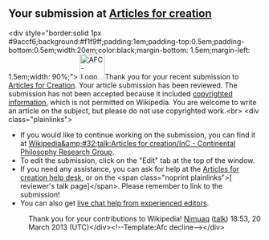 <article id="38871233" title=User talk:Da1982>
	<talkpage id="38871233" title="User talk:Da1982">

== Your submission at [[Wikipedia:Articles for creation|Articles for creation]] ==
&lt;div style=&quot;border:solid 1px #9accf6;background:#f1f9ff;padding:1em;padding-top:0.5em;padding-bottom:0.5em;width:20em;color:black;margin-bottom: 1.5em;margin-left: 1.5em;width: 90%;&quot;&gt; [[File:AFC-Logo_Decline.svg|50px|left]]Thank you for your recent submission to [[WP:AFC|Articles for Creation]]. Your article submission has been reviewed.  The submission has not been accepted because it included [[WP:CV|copyrighted information]], which is not permitted on Wikipedia. You are welcome to write an article on the subject, but please do not use copyrighted work.&lt;br&gt;
&lt;div class=&quot;plainlinks&quot;&gt;
* If you would like to continue working on the submission, you can find it at [[Wikipedia&amp;#32;talk:Articles for creation/InC - Continental Philosophy Research Group]].
* To edit the submission, click on the &quot;Edit&quot; tab at the top of the window.
* If you need any assistance, you can ask for help at the [[Wikipedia:WikiProject Articles for creation/Help desk|Articles for creation help desk]], or on the &lt;span class=&quot;noprint plainlinks&quot;&gt;[{{fullurl:User_talk:{{urlencode:Nimuaq|WIKI}}|action=edit&amp;section=new}} reviewer's talk page]&lt;/span&gt;. Please remember to link to the submission!
*You can also get [http://webchat.freenode.net/?channels=#wikipedia-en-help live chat help from experienced editors].
:Thank you for your contributions to Wikipedia! [[User:Nimuaq|Nimuaq]] ([[User talk:Nimuaq|talk]]) 18:53, 20 March 2013 (UTC)&lt;/div&gt;&lt;!--Template:Afc decline--&gt;&lt;/div&gt;
	</talkpage>
</article>